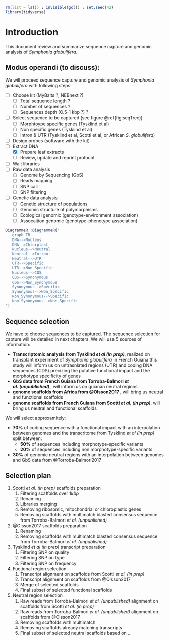 ```r
rm(list = ls()) ; invisible(gc()) ; set.seed(42)
library(tidyverse)
```

# Introduction {-}

This document review and summarize sequence capture and genomic analysis of *Symphonia globulifera*.

## Modus operandi (to discuss):

We will proceed sequence capture and genomic analysis of *Symphonia globulifera* with following steps:

- [ ] Choose kit (MyBaits ?, NEBnext ?)
    - [ ] Total sequence length ?
    - [ ] Number of sequences ?
    - [ ] Sequences depth (O.5-1 kbp ?) ?
- [ ] Select sequence to be captured (see figure \@ref(fig:seqTree))
    - [ ] Morphtoype specific genes (Tysklind et al)
    - [ ] Non specific genes (Tysklind et al)
    - [ ] Intron & UTR (Tysklind et al, Scotti et al, or African *S. globulifera*)
- [ ] Design probes (software with the kit)
- [ ] Extract DNA
    - [x] Prepare leaf extracts
    - [ ] Review, update and reprint protocol
- [ ] Wait libraries
- [ ] Raw data analysis
    - [ ] Genome by Sequencing (GbS)
    - [ ] Reads mapping
    - [ ] SNP call
    - [ ] SNP filtering
- [ ] Genetic data analysis
    - [ ] Genetic structure of populations
    - [ ] Genomic structure of polymorphisms
    - [ ] Ecological genomic (genotype-environment association)
    - [ ] Assocaition genomic (genotype-phenotype association)

```r
DiagrammeR::DiagrammeR("
   graph TB
   DNA-->Nucleus
   DNA-->Chlorplast
   Nucleus-->Neutral
   Neutral-->Intron
   Neutral-->UTR
   UTR-->Specific
   UTR-->Non_Specific
   Nucleus-->CDS
   CDS-->Synonymous
   CDS-->Non_Synonymous
   Synonymous-->Specific
   Synonymous-->Non_Specific
   Non_Synonymous-->Specific
   Non_Synonymous-->Non_Specific
")
```

## Sequence selection

We have to choose sequences to be captured. The sequence selection for capture will be detailed in next chapters. We will use 5 sources of information:

* __Transcriptomic analysis from Tysklind *et al (in prep)*__, realized on transplant experiment of *Symphonia globulifera* in French Guiana this study will inform us on untrasnlated regions (UTR) and coding DNA sequences (CDS) precizing the putative functional impact and the morphotype specificity of genes
* __GbS data from French Guiana from Torroba-Balmori *et al. (unpublished)* __, will inform us on guianan neutral regions
* __genome scaffolds from Africa from @Olsson2017 __, will bring us neutral and functional scaffolds
* __genome scaffolds from French Guiana from Scotti *et al. (in prep)*__, will bring us neutral and functional scaffolds


We will select approxamitely:

* __70%__ of coding sequence with a functional impact with an interpolation between genomes and the transcritome from Tysklind *et al (in prep)* split between:
    * __50%__ of sequences including morphotype-specific variants
    * __20%__ of sequences including non morphotype-specific variants
* __30%__ of genomic neutral regions with an interpolation between genomes and GbS data from @Torroba-Balmori2017
  
## Selection plan

1. Scotti *et al. (in prep)* scaffolds preparation
    1. Filtering scaffolds over $1kbp$
    2. Renaming
    3. Libraries merging
    4. Removing ribosomic, mitochondrial or chloroplastic genes
    5. Removing scaffolds with multimatch blasted consensus sequence from Torroba-Balmori *et al. (unpublished)*
2. @Olsson2017 scaffolds preparation
    1. Renaming
    2. Removing scaffolds with multimatch blasted consensus sequence from Torroba-Balmori *et al. (unpublished)*
3. Tysklind *et al (in prep)* transcript preparation
    1. Filtering SNP on quality
    2. Filtering SNP on type
    3. Filtering SNP on frequency
4. Fuctional region selection
    1. Transcript alignment on scaffolds from Scotti *et al. (in prep)*
    2. Transcript alignment on scaffolds from @Olsson2017
    3. Merge of selected scaffolds
    4. Final subset of selected functional scaffolds
5. Neutral region selection
    1. Raw reads from Torroba-Balmori *et al. (unpublished)* alignment on scaffolds from Scotti *et al. (in prep)*
    2. Raw reads from Torroba-Balmori *et al. (unpublished)* alignment on scaffolds from @Olsson2017 
    3. Removing scaffolds with multimatch
    4. Removing scaffolds already matching transcripts
    5. Final subset of selected neutral scaffolds based on ...
